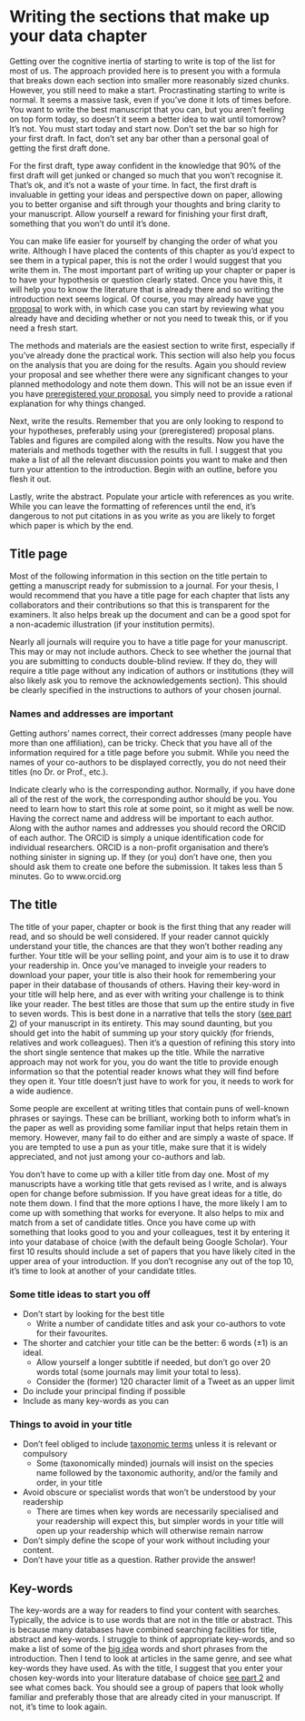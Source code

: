 # Writing the sections that make up your data chapter  {#part3}

Getting over the cognitive inertia of starting to write is top of the list for most of us. The approach provided here is to present you with a formula that breaks down each section into smaller more reasonably sized chunks. However, you still need to make a start. Procrastinating starting to write is normal. It seems a massive task, even if you’ve done it lots of times before. You want to write the best manuscript that you can, but you aren’t feeling on top form today, so doesn’t it seem a better idea to wait until tomorrow? It’s not. You must start today and start now. Don’t set the bar so high for your first draft. In fact, don’t set any bar other than a personal goal of getting the first draft done. 

For the first draft, type away confident in the knowledge that 90% of the first draft will get junked or changed so much that you won’t recognise it. That’s ok, and it’s not a waste of your time. In fact, the first draft is invaluable in getting your ideas and perspective down on paper, allowing you to better organise and sift through your thoughts and bring clarity to your manuscript. Allow yourself a reward for finishing your first draft, something that you won’t do until it’s done. 

You can make life easier for yourself by changing the order of what you write. Although I have placed the contents of this chapter as you’d expect to see them in a typical paper, this is not the order I would suggest that you write them in. The most important part of writing up your chapter or paper is to have your hypothesis or question clearly stated. Once you have this, it will help you to know the literature that is already there and so writing the introduction next seems logical. Of course, you may already have [your proposal](#proposal) to work with, in which case you can start by reviewing what you already have and deciding whether or not you need to tweak this, or if you need a fresh start. 

The methods and materials are the easiest section to write first, especially if you've already done the practical work. This section will also help you focus on the analysis that you are doing for the results. Again you should review your proposal and see whether there were any significant changes to your planned methodology and note them down. This will not be an issue even if you have [preregistered your proposal](#transparency), you simply need to provide a rational explanation for why things changed.

Next, write the results. Remember that you are only looking to respond to your hypotheses, preferably using your (preregistered) proposal plans. Tables and figures are compiled along with the results. Now you have the materials and methods together with the results in full. I suggest that you make a list of all the relevant discussion points you want to make and then turn your attention to the introduction. Begin with an outline, before you flesh it out. 

Lastly, write the abstract. Populate your article with references as you write. While you can leave the formatting of references until the end, it’s dangerous to not put citations in as you write as you are likely to forget which paper is which by the end.


## Title page {#title}

Most of the following information in this section on the title pertain to getting a manuscript ready for submission to a journal. For your thesis, I would recommend that you have a title page for each chapter that lists any collaborators and their contributions so that this is transparent for the examiners. It also helps break up the document and can be a good spot for a non-academic illustration (if your institution permits).

Nearly all journals will require you to have a title page for your manuscript. This may or may not include authors. Check to see whether the journal that you are submitting to conducts double-blind review. If they do, they will require a title page without any indication of authors or institutions (they will also likely ask you to remove the acknowledgements section). This should be clearly specified in the instructions to authors of your chosen journal.

### Names and addresses are important {#ORCID}

Getting authors' names correct, their correct addresses (many people have more than one affiliation), can be tricky. Check that you have all of the information required for a title page before you submit. While you need the names of your co-authors to be displayed correctly, you do not need their titles (no Dr. or Prof., etc.).

Indicate clearly who is the corresponding author. Normally, if you have done all of the rest of the work, the corresponding author should be you. You need to learn how to start this role at some point, so it might as well be now. Having the correct name and address will be important to each author. Along with the author names and addresses you should record the ORCID of each author. The ORCID is simply a unique identification code for individual researchers. ORCID is a non-profit organisation and there’s nothing sinister in signing up. If they (or you) don’t have one, then you should ask them to create one before the submission. It takes less than 5 minutes. Go to www.orcid.org

## The title

The title of your paper, chapter or book is the first thing that any reader will read, and so should be well considered. If your reader cannot quickly understand your title, the chances are that they won’t bother reading any further. Your title will be your selling point, and your aim is to use it to draw your readership in. Once you’ve managed to inveigle your readers to download your paper, your title is also their hook for remembering your paper in their database of thousands of others. Having their key-word in your title will help here, and as ever with writing your challenge is to think like your reader. The best titles are those that sum up the entire study in five to seven words. This is best done in a narrative that tells the story ([see part 2](#storytelling)) of your manuscript in its entirety. This may sound daunting, but you should get into the habit of summing up your story quickly (for friends, relatives and work colleagues). Then it’s a question of refining this story into the short single sentence that makes up the title. While the narrative approach may not work for you, you do want the title to provide enough information so that the potential reader knows what they will find before they open it. Your title doesn’t just have to work for you, it needs to work for a wide audience. 

Some people are excellent at writing titles that contain puns of well-known phrases or sayings. These can be brilliant, working both to inform what’s in the paper as well as providing some familiar input that helps retain them in memory. However, many fail to do either and are simply a waste of space. If you are tempted to use a pun as your title, make sure that it is widely appreciated, and not just among your co-authors and lab.

You don’t have to come up with a killer title from day one. Most of my manuscripts have a working title that gets revised as I write, and is always open for change before submission. If you have great ideas for a title, do note them down. I find that the more options I have, the more likely I am to come up with something that works for everyone. It also helps to mix and match from a set of candidate titles. Once you have come up with something that looks good to you and your colleagues, test it by entering it into your database of choice (with the default being Google Scholar). Your first 10 results should include a set of papers that you have likely cited in the upper area of your introduction. If you don’t recognise any out of the top 10, it’s time to look at another of your candidate titles.


### Some title ideas to start you off
- Don’t start by looking for the best title
  + Write a number of candidate titles and ask your co-authors to vote for their favourites.
- The shorter and catchier your title can be the better: 6 words (±1) is an ideal.
  + Allow yourself a longer subtitle if needed, but don’t go over 20 words total (some journals may limit your total to less). 
  + Consider the (former) 120 character limit of a Tweet as an upper limit
- Do include your principal finding if possible
- Include as many key-words as you can

### Things to avoid in your title
 - Don’t feel obliged to include [taxonomic terms](#taxonomy) unless it is relevant or compulsory
   + Some (taxonomically minded) journals will insist on the species name followed by the taxonomic authority, and/or the family and order, in your title
 - Avoid obscure or specialist words that won’t be understood by your readership
   + There are times when key words are necessarily specialised and your readership will expect this, but simpler words in your title will open up your readership which will otherwise remain narrow
 - Don’t simply define the scope of your work without including your content.
 - Don’t have your title as a question. Rather provide the answer!


## Key-words
The key-words are a way for readers to find your content with searches. Typically, the advice is to use words that are not in the title or abstract. This is because many databases have combined searching facilities for title, abstract and key-words. I struggle to think of appropriate key-words, and so make a list of some of the [big idea](#bigidea) words and short phrases from the introduction. Then I tend to look at articles in the same genre, and see what key-words they have used. As with the title, I suggest that you enter your chosen key-words into your literature database of choice [see part 2](#database) and see what comes back. You should see a group of papers that look wholly familiar and preferably those that are already cited in your manuscript. If not, it’s time to look again.
